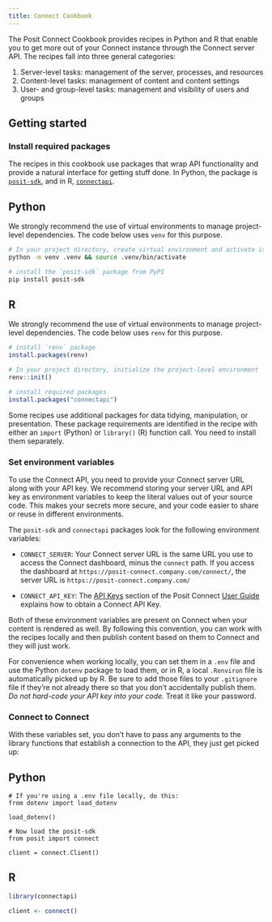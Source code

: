 ```yaml
---
title: Connect Cookbook
---
```


The Posit Connect Cookbook provides recipes in Python and R that enable you to get more out of your Connect instance through the Connect server API.
The recipes fall into three general categories:

1.  Server-level tasks: management of the server, processes, and resources
2.  Content-level tasks: management of content and content settings
3.  User- and group-level tasks: management and visibility of users and groups

## Getting started

### Install required packages

The recipes in this cookbook use packages that wrap API functionality and provide a natural interface for getting stuff done.
In Python, the package is [`posit-sdk`](https://github.com/posit-dev/posit-sdk-py), and in R, [`connectapi`](https://pkgs.rstudio.com/connectapi/).

::: {.panel-tabset group="language"}
## Python

We strongly recommend the use of virtual environments to manage project-level dependencies.
The code below uses `venv` for this purpose.

``` bash
# In your project directory, create virtual environment and activate it
python -m venv .venv && source .venv/bin/activate

# install the `posit-sdk` package from PyPI
pip install posit-sdk
```

## R

We strongly recommend the use of virtual environments to manage project-level dependencies.
The code below uses `renv` for this purpose.

```.r
# install `renv` package
install.packages(renv)

# In your project directory, initialize the project-level environment
renv::init()

# install required packages
install.packages("connectapi")
```
:::

Some recipes use additional packages for data tidying, manipulation, or presentation.
These package requirements are identified in the recipe with either an `import` (Python) or `library()` (R) function call.
You need to install them separately.

### Set environment variables

To use the Connect API, you need to provide your Connect server URL along with your API key.
We recommend storing your server URL and API key as environment variables to keep the literal values out of your source code. This makes your secrets more secure, and your code easier to share or reuse in different environments.

The `posit-sdk` and `connectapi` packages look for the following environment variables:

* `CONNECT_SERVER`: Your Connect server URL is the same URL you use to access the Connect dashboard, minus the `connect` path.
If you access the dashboard at `https://posit-connect.company.com/connect/`, the server URL is `https://posit-connect.company.com/`

* `CONNECT_API_KEY`: The [API Keys](https://docs.posit.co/connect/user/api-keys/) section of the Posit Connect [User Guide](https://docs.posit.co/connect/user/) explains how to obtain a Connect API Key.

Both of these environment variables are present on Connect when your content is rendered as well. By following this convention, you can work with the recipes locally and then publish content based on them to Connect and they will just work.

For convenience when working locally, you can set them in a `.env` file and use the Python `dotenv` package to load them, or in R, a local `.Renviron` file is automatically picked up by R.
Be sure to add those files to your `.gitignore` file if they're not already there so that you don't accidentally publish them.
*Do not hard-code your API key into your code.* Treat it like your password.

### Connect to Connect

With these variables set, you don't have to pass any arguments to the library functions that establish a connection to the API, they just get picked up:

::: {.panel-tabset group="language"}
## Python

```.python
# If you're using a .env file locally, do this:
from dotenv import load_dotenv

load_dotenv()

# Now load the posit-sdk
from posit import connect

client = connect.Client()
```

## R

```.r
library(connectapi)

client <- connect()
```
:::
